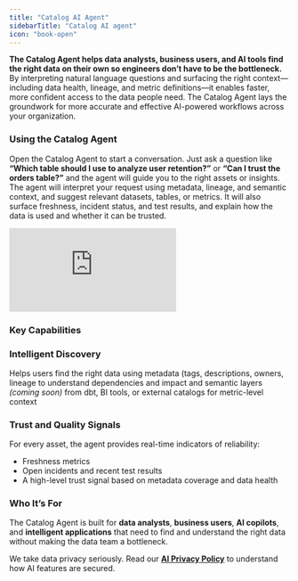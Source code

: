 ```yaml
---
title: "Catalog AI Agent"
sidebarTitle: "Catalog AI agent"
icon: "book-open"
---
```

<Card title="Learn more about Ella's full set of AI agents" icon="sparkles" href="/cloud/ai-agents/overview" horizontal="true">
</Card>

**The Catalog Agent helps data analysts, business users, and AI tools find the right data on their own so engineers don’t have to be the bottleneck.** By interpreting natural language questions and surfacing the right context—including data health, lineage, and metric definitions—it enables faster, more confident access to the data people need. The Catalog Agent lays the groundwork for more accurate and effective AI-powered workflows across your organization.

### Using the Catalog Agent

Open the Catalog Agent to start a conversation. Just ask a question like **“Which table should I use to analyze user retention?”** or **“Can I trust the orders table?”** and the agent will guide you to the right assets or insights.
The agent will interpret your request using metadata, lineage, and semantic context, and suggest relevant datasets, tables, or metrics. It will also surface freshness, incident status, and test results, and explain how the data is used and whether it can be trusted.

<Frame>
  <div style={{ paddingBottom: "64.98194945848375%" }}>
    <iframe
      src="https://www.loom.com/embed/6e64e499d5a9451b8b5cca41994395d6?sid=a921bd75-ad4d-4c90-8e4f-4f7a620b4e37"
      frameborder="0"
      webkitAllowFullScreen
      mozAllowFullScreen
      allowfullscreen
      style={{
        position: "absolute",
        top: 0,
        left: 0,
        width: "100%",
        height: "100%",
      }}
    ></iframe>
  </div>
</Frame>

### Key Capabilities

### Intelligent Discovery

Helps users find the right data using metadata (tags, descriptions, owners, lineage to understand dependencies and impact and semantic layers *(coming soon)* from dbt, BI tools, or external catalogs for metric-level context

### Trust and Quality Signals

For every asset, the agent provides real-time indicators of reliability:

- Freshness metrics
- Open incidents and recent test results
- A high-level trust signal based on metadata coverage and data health

### Who It’s For

The Catalog Agent is built for **data analysts**, **business users**, **AI copilots**, and **intelligent applications** that need to find and understand the right data without making the data team a bottleneck.

<Check>We take data privacy seriously. Read our [**AI Privacy Policy**](/cloud/general/ai-privacy-policy) to understand how AI features are secured.</Check>

